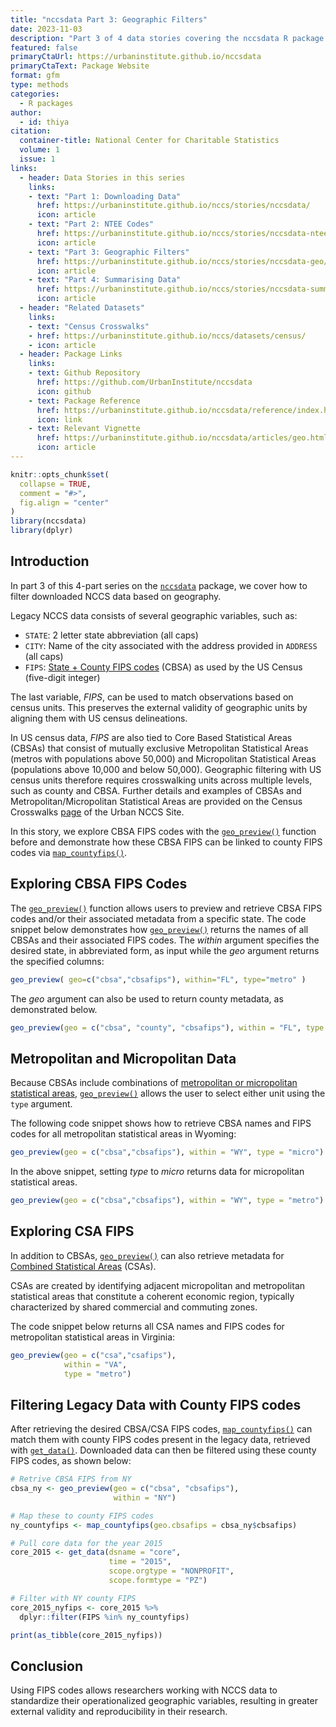 ```yaml
---
title: "nccsdata Part 3: Geographic Filters"
date: 2023-11-03
description: "Part 3 of 4 data stories covering the nccsdata R package. This story focuses on working with Census FIPS codes."
featured: false
primaryCtaUrl: https://urbaninstitute.github.io/nccsdata
primaryCtaText: Package Website
format: gfm
type: methods
categories:
  - R packages
author:
  - id: thiya
citation: 
  container-title: National Center for Charitable Statistics
  volume: 1
  issue: 1
links:
  - header: Data Stories in this series
    links:
    - text: "Part 1: Downloading Data"
      href: https://urbaninstitute.github.io/nccs/stories/nccsdata/
      icon: article
    - text: "Part 2: NTEE Codes"
      href: https://urbaninstitute.github.io/nccs/stories/nccsdata-ntee/
      icon: article
    - text: "Part 3: Geographic Filters"
      href: https://urbaninstitute.github.io/nccs/stories/nccsdata-geo/
      icon: article
    - text: "Part 4: Summarising Data"
      href: https://urbaninstitute.github.io/nccs/stories/nccsdata-summary/
      icon: article
  - header: "Related Datasets"
    links:
    - text: "Census Crosswalks"  
    - href: https://urbaninstitute.github.io/nccs/datasets/census/
    - icon: article
  - header: Package Links
    links:
    - text: Github Repository
      href: https://github.com/UrbanInstitute/nccsdata
      icon: github
    - text: Package Reference
      href: https://urbaninstitute.github.io/nccsdata/reference/index.html
      icon: link
    - text: Relevant Vignette
      href: https://urbaninstitute.github.io/nccsdata/articles/geo.html
      icon: article
---
```


```r
knitr::opts_chunk$set(
  collapse = TRUE,
  comment = "#>",
  fig.align = "center"
)
library(nccsdata)
library(dplyr)
```

## Introduction

In part 3 of this 4-part series on the [`nccsdata`](https://urbaninstitute.github.io/nccsdata/) package, we cover how to filter downloaded NCCS data based on geography.

Legacy NCCS data consists of several geographic variables, such as:

 * `STATE`: 2 letter state abbreviation (all caps)
 * `CITY`: Name of the city associated with the address provided in `ADDRESS` (all caps)
 * `FIPS`: [State + County FIPS codes](https://transition.fcc.gov/oet/info/maps/census/fips/fips.txt) (CBSA) as used by the US Census (five-digit integer)
 
The last variable, *FIPS*, can be used to match observations based on census units. This preserves the external validity of geographic units by aligning them with US census delineations.

In US census data, *FIPS* are also tied to Core Based Statistical Areas (CBSAs) that consist of mutually exclusive Metropolitan Statistical Areas (metros with populations above 50,000) and Micropolitan Statistical Areas (populations above 10,000 and below 50,000). Geographic filtering with US census units therefore requires crosswalking units across multiple levels, such as county and CBSA. Further details and examples of CBSAs and Metropolitan/Micropolitan Statistical Areas are provided on the Census Crosswalks  [page](https://urbaninstitute.github.io/nccs/datasets/census/) of the Urban NCCS Site. 

In this story, we explore CBSA FIPS codes with the [`geo_preview()`](https://urbaninstitute.github.io/nccsdata/reference/geo_preview.html) function before and demonstrate how these CBSA FIPS can be linked to county FIPS codes via [`map_countyfips()`](https://urbaninstitute.github.io/nccsdata/reference/map_countyfips.html).

## Exploring CBSA FIPS Codes

The [`geo_preview()`](https://urbaninstitute.github.io/nccsdata/reference/geo_preview.html) function allows users to preview and retrieve CBSA FIPS codes and/or their associated metadata from a specific state. The code snippet below demonstrates how  [`geo_preview()`](https://urbaninstitute.github.io/nccsdata/reference/geo_preview.html) returns the names of all CBSAs and their associated FIPS codes. The *within* argument specifies the desired state, in abbreviated form, as input while the *geo* argument returns the specified columns:

```r
geo_preview( geo=c("cbsa","cbsafips"), within="FL", type="metro" )
```

The *geo* argument can also be used to return county metadata, as demonstrated below.

```r
geo_preview(geo = c("cbsa", "county", "cbsafips"), within = "FL", type = "metro")
```

## Metropolitan and Micropolitan Data

Because CBSAs include combinations of [metropolitan or micropolitan statistical areas](https://www.census.gov/programs-surveys/metro-micro/about.html), [`geo_preview()`](https://urbaninstitute.github.io/nccsdata/reference/geo_preview.html) allows the user to select either unit using the `type` argument.

The following code snippet shows how to retrieve CBSA names and FIPS codes for all metropolitan statistical areas in Wyoming:

```r
geo_preview(geo = c("cbsa","cbsafips"), within = "WY", type = "micro")
```

In the above snippet, setting *type* to *micro* returns data for micropolitan statistical areas.

```r
geo_preview(geo = c("cbsa","cbsafips"), within = "WY", type = "metro")
```

## Exploring CSA FIPS

In addition to CBSAs, [`geo_preview()`](https://urbaninstitute.github.io/nccsdata/reference/geo_preview.html) can also retrieve metadata for [Combined Statistical Areas](https://en.wikipedia.org/wiki/Combined_statistical_area) (CSAs).

CSAs are created by identifying adjacent micropolitan and metropolitan statistical areas that constitute a coherent economic region, typically characterized by shared commercial and commuting zones.

The code snippet below returns all CSA names and FIPS codes for metropolitan statistical areas in Virginia:

```r
geo_preview(geo = c("csa","csafips"), 
            within = "VA", 
            type = "metro")
```

## Filtering Legacy Data with County FIPS codes

After retrieving the desired CBSA/CSA FIPS codes, [`map_countyfips()`](https://urbaninstitute.github.io/nccsdata/reference/map_countyfips.html) can match them with county FIPS codes present in the legacy data, retrieved with [`get_data()`](https://urbaninstitute.github.io/nccsdata/reference/get_data.html). Downloaded data can then be filtered using these county FIPS codes, as shown below:

```r
# Retrive CBSA FIPS from NY
cbsa_ny <- geo_preview(geo = c("cbsa", "cbsafips"), 
                       within = "NY")

# Map these to county FIPS codes
ny_countyfips <- map_countyfips(geo.cbsafips = cbsa_ny$cbsafips)

# Pull core data for the year 2015
core_2015 <- get_data(dsname = "core",
                      time = "2015",
                      scope.orgtype = "NONPROFIT",
                      scope.formtype = "PZ")

# Filter with NY county FIPS
core_2015_nyfips <- core_2015 %>% 
  dplyr::filter(FIPS %in% ny_countyfips)

print(as_tibble(core_2015_nyfips))
```

## Conclusion

Using FIPS codes allows researchers working with NCCS data to standardize their operationalized geographic variables, resulting in greater external validity and reproducibility in their research. 


